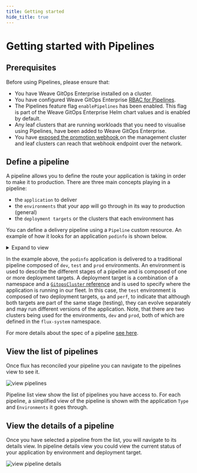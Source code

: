 ```yaml
---
title: Getting started
hide_title: true
---
```



# Getting started with Pipelines <TierLabel tiers="Enterprise" />

<AlphaWarning/>

## Prerequisites
Before using Pipelines, please ensure that:
- You have Weave GitOps Enterprise installed on a cluster.
- You have configured Weave GitOps Enterprise [RBAC for Pipelines](../authorization).
- The Pipelines feature flag `enablePipelines` has been enabled. This flag is part of the Weave GitOps Enterprise Helm chart values and is enabled by default.
- Any leaf clusters that are running workloads that you need to visualise using Pipelines, have been added to Weave GitOps Enterprise.
- You have [exposed the promotion webhook ](../promoting-applications/#expose-the-promotion-webhook) on the management cluster and leaf clusters can reach that webhook endpoint over the network.

## Define a pipeline

A pipeline allows you to define the route your application is taking in order to make it to production.
There are three main concepts playing in a pipeline:
- the `application` to deliver
- the `environments` that your app will go through in its way to production (general)
- the `deployment targets` or the clusters that each environment has

You can define a delivery pipeline using a `Pipeline` custom resource.
An example of how it looks for an application `podinfo` is shown below.

<details>
<summary>Expand to view</summary>

```yaml
---
apiVersion: pipelines.weave.works/v1alpha1
kind: Pipeline
metadata:
  name: podinfo-02
  namespace: flux-system
spec:
  appRef:
    apiVersion: helm.toolkit.fluxcd.io/v2beta1
    kind: HelmRelease
    name: podinfo
  environments:
    - name: dev
      targets:
        - namespace: podinfo-02-dev
          clusterRef:
            kind: GitopsCluster
            name: dev
            namespace: flux-system
    - name: test
      targets:
        - namespace: podinfo-02-qa
          clusterRef:
            kind: GitopsCluster
            name: dev
            namespace: flux-system
        - namespace: podinfo-02-perf
          clusterRef:
            kind: GitopsCluster
            name: dev
            namespace: flux-system
    - name: prod
      targets:
        - namespace: podinfo-02-prod
          clusterRef:
            kind: GitopsCluster
            name: prod
            namespace: flux-system
```

</details>

In the example above, the `podinfo` application is delivered to a traditional pipeline composed of `dev`, `test` and `prod` environments. 
An environment is used to describe the different stages of a pipeline and is composed of one or more deployment targets. A deployment 
target is a combination of a namespace and a [`GitopsCluster` reference](../../cluster-management/managing-existing-clusters/) and is 
used to specify where the application is running in our fleet. In this case, the `test` environment is composed of two deployment targets, 
`qa` and `perf`, to indicate that although both targets are part of the same stage (testing), they can evolve separately and may run 
different versions of the application. Note, that there are two clusters being used for the environments, `dev` and `prod`, both of which 
are defined in the `flux-system` namespace.

For more details about the spec of a pipeline [see here](spec/v1alpha1/pipeline.mdx).

## View the list of pipelines

Once flux has reconciled your pipeline you can navigate to the pipelines view to see it.

![view pipelines](img/view-pipelines.png)

Pipeline list view show the list of pipelines you have access to. For each pipeline, a simplified view of the pipeline
is shown with the application `Type` and `Environments` it goes through.

## View the details of a pipeline

Once you have selected a pipeline from the list, you will navigate to its details view.
In pipeline details view you could view the current status of your application by environment and deployment
target.

![view pipeline details](img/view-pipeline-details.png)

